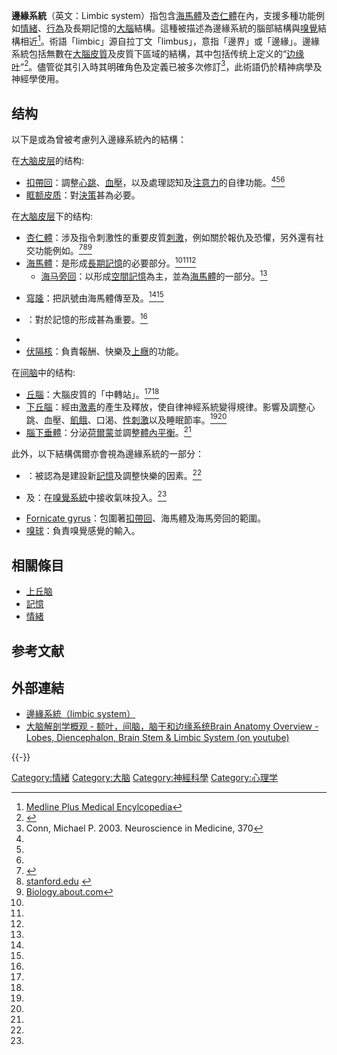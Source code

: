 {{Infobox brain
| Name       = 邊緣系統
| Latin      = Systema limbicum 
| Image      = Brain limbicsystem.svg
| Caption    = 紅色部分為[[大腦|大腦]]的邊緣系統（包括[[边缘叶|边缘叶]]）。
| Image2     = 1511 The Limbic Lobe.jpg
| Caption2   = [[边缘叶|边缘叶]]为边缘系统的主要部分
| Width      = 300px 
| IsPartOf   =
| Components =
| Artery     =
| Vein       =
<!--
| BrainInfoType   = ancil
| BrainInfoNumber = 247
| DorlandsPre     = s_33
| DorlandsSuf     = 12787580
-->
}}
'''邊緣系統'''（英文：Limbic system）指包含[[海馬體|海馬體]]及[[杏仁體|杏仁體]]在內，支援多種功能例如[[情緒|情緒]]、[[行為|行為]]及長期記憶的[[大腦|大腦]]結構。這種被描述為邊緣系統的腦部結構與[[嗅覺|嗅覺]]結構相近<ref name=medlineplus>[http://www.nlm.nih.gov/medlineplus/ency/imagepages/19244.htm Medline Plus Medical Encylcopedia]</ref>。術語「limbic」源自拉丁文「limbus」，意指「邊界」或「邊緣」。邊緣系統包括無數在[[大腦皮質|大腦皮質]]及皮質下區域的結構，其中包括传统上定义的“[[边缘叶|边缘叶]]”<ref>{{Cite journal|title=The limbic system|url=https://www.ncbi.nlm.nih.gov/pmc/articles/PMC2917081/|last=Rajmohan|first=V.|last2=Mohandas|first2=E.|date=2007|journal=Indian Journal of Psychiatry|issue=2|doi=10.4103/0019-5545.33264|volume=49|pages=132–139|issn=0019-5545|pmc=2917081|pmid=20711399}}</ref>。儘管從其引入時其明確角色及定義已被多次修訂<ref name=Conn>Conn, Michael P. 2003. Neuroscience in Medicine, 370</ref>，此術語仍於精神病學及神經學使用。

== 结构 ==
以下是或為曾被考慮列入邊緣系統內的結構：

在[[大脑皮层|大脑皮层]]的结构:
*[[扣帶回|扣帶回]]：調整[[心跳|心跳]]、[[血壓|血壓]]，以及處理認知及[[注意力|注意力]]的自律功能。<ref name=normandy/><ref name=stanford/><ref name=biology/>
*[[眶额皮质|眶额皮质]]：對[[決策|決策]]甚為必要。

在[[大脑皮层|大脑皮层]]下的结构:
*[[杏仁體|杏仁體]]：涉及指令刺激性的重要皮質[[刺激|刺激]]，例如關於報仇及恐懼，另外還有社交功能例如{{citation needed|交配}}。<ref name=normandy>{{Cite web |url=http://archive.today/WUioE/a0ce7edf760424bb6855eadc3405a0036a3e854b.gif |title=存档副本 |access-date=2016-01-07 |archive-url=https://web.archive.org/web/20190212011719/http://archive.today/WUioE/a0ce7edf760424bb6855eadc3405a0036a3e854b.gif |archive-date=2019-02-12 |dead-url=yes }}</ref><ref name=stanford> [http://www.stanford.edu/group/hopes/basics/braintut/ab5.html stanford.edu] {{webarchive|url=https://web.archive.org/web/20080122014629/http://www.stanford.edu/group/hopes/basics/braintut/ab5.html |date=2008-01-22 }}</ref><ref name=biology> [http://biology.about.com/library/organs/brain/bllimbic.htm Biology.about.com]</ref>
*[[海馬體|海馬體]]：是形成[[長期記憶|長期記憶]]的必要部分。<ref name=normandy/><ref name=stanford/><ref name=biology/>
**[[海马旁回|海马旁回]]：以形成[[空間記憶|空間記憶]]為主，並為[[海馬體|海馬體]]的一部分。<ref name=stanford/>

*[[穹隆|穹隆]]：把訊號由海馬體傳至{{link-en|乳頭狀體|mammillary bodies}}及{{link-en|中隔內核|septal nuclei}}。<ref name=biology/><ref name=normandy/>
*{{tsl|en|mammillary bodies|乳頭狀體}}：對於記憶的形成甚為重要。<ref name=normandy/>
*{{tsl|en|septal nuclei|中隔內核}}
*[[伏隔核|伏隔核]]：負責報酬、快樂及[[上癮|上癮]]的功能。

在[[间脑|间脑]]中的结构:
*[[丘腦|丘腦]]：大腦皮質的「中轉站」。<ref name=normandy/><ref name=biology/>
*[[下丘腦|下丘腦]]：經由[[激素|激素]]的產生及釋放，使自律神經系統變得規律。影響及調整心跳、血壓、[[飢餓|飢餓]]、口渴、[[性刺激|性刺激]]以及睡眠節率。<ref name=normandy/><ref name=biology/>
*[[腦下垂體|腦下垂體]]：分泌[[荷爾蒙|荷爾蒙]]並調整[[體內平衡|體內平衡]]。<ref name=normandy/>

此外，以下結構偶爾亦會視為邊緣系統的一部分：
*{{link-en|齒狀回|Dentate gyrus}}：被認為是建設新[[記憶|記憶]]及調整快樂的因素。<ref name=stanford/>
*{{link-en|內鼻皮質|Entorhinal cortex}}及{{link-en|梨狀皮質|piriform cortex}}：在[[嗅覺系統|嗅覺系統]]中接收氣味投入。<ref name=biology/>
*[[Fornicate_gyrus|Fornicate gyrus]]：包圍著[[扣帶回|扣帶回]]、海馬體及海馬旁回的範圍。
*[[嗅球|嗅球]]：負責嗅覺感覺的輸入。

== 相關條目 ==
*[[上丘脑|上丘脑]]
*[[記憶|記憶]]
*[[情緒|情緒]]

== 参考文献 ==
{{Reflist}}

== 外部連結 ==
*[http://smallcollation.blogspot.com/2013/03/head-and-neck-limbic-system.html 邊緣系統（limbic system）]
*[https://www.youtube.com/watch?v=tRyp8EdRUiE 大脑解剖学概观 - 额叶，间脑，脑干和边缘系统Brain Anatomy Overview - Lobes, Diencephalon, Brain Stem & Limbic System (on youtube)]

{{-}}
{{人體系統與器官|state=collapsed}}
{{神经系统}}
{{端脑}}

[[Category:情緒|Category:情緒]]
[[Category:大脑|Category:大脑]]
[[Category:神經科學|Category:神經科學]]
[[Category:心理学|Category:心理学]]